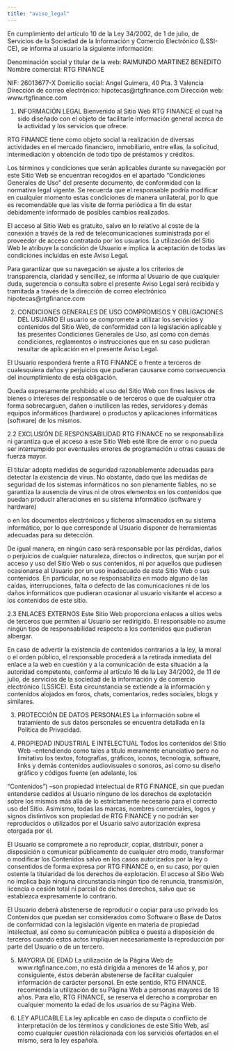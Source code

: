 ```yaml
---
title: "aviso_legal"
---
```

En cumplimiento del artículo 10 de la Ley 34/2002, de 1 de julio, de Servicios de la Sociedad de la Información y Comercio Electrónico (LSSI-CE), se informa al usuario la siguiente información:

Denominación social y titular de la web: RAIMUNDO MARTINEZ BENEDITO Nombre comercial: RTG FINANCE

NIF: 26013677-X
Domicilio social: Angel Guimera, 40 Pta. 3 Valencia Dirección de correo electrónico: hipotecas@rtgfinance.com Dirección web: www.rtgfinance.com 

 

1.    INFORMACIÓN LEGAL
Bienvenido al Sitio Web RTG FINANCE el cual ha sido diseñado con el objeto de facilitarle información general acerca de la actividad y los servicios que ofrece.

RTG FINANCE tiene como objeto social la realización de diversas actividades en el mercado financiero, inmobiliario, entre ellas, la solicitud, intermediación y obtención de todo tipo de préstamos y créditos.

Los términos y condiciones que serán aplicables durante su navegación por este Sitio Web se encuentran recogidos en el apartado “Condiciones Generales de Uso” del presente documento, de conformidad con la normativa legal vigente. Se recuerda que el responsable podría modificar en cualquier momento estas condiciones de manera unilateral, por lo que es recomendable que las visite de forma periódica a fin de estar debidamente informado de posibles cambios realizados.

El acceso al Sitio Web es gratuito, salvo en lo relativo al coste de la conexión a través de la red de telecomunicaciones suministrada por el proveedor de acceso contratado por los usuarios. La utilización del Sitio Web le atribuye la condición de Usuario e implica la aceptación de todas las condiciones incluidas en este Aviso Legal.

Para garantizar que su navegación se ajuste a los criterios de transparencia, claridad y sencillez, se informa al Usuario de que cualquier duda, sugerencia o consulta sobre el presente Aviso Legal será recibida y tramitada a través de la dirección de correo electrónico hipotecas@rtgfinance.com

 

2.    CONDICIONES GENERALES DE USO
COMPROMISOS Y OBLIGACIONES DEL USUARIO
El usuario se compromete a utilizar los servicios y contenidos del Sitio Web, de conformidad con la legislación aplicable y las presentes Condiciones Generales de Uso, así como con demás condiciones, reglamentos o instrucciones que en su caso pudieran resultar de aplicación en el presente Aviso Legal.

El Usuario responderá frente a RTG FINANCE o frente a terceros de cualesquiera daños y perjuicios que pudieran causarse como consecuencia del incumplimiento de esta obligación.

Queda expresamente prohibido el uso del Sitio Web con fines lesivos de bienes o intereses del responsable o de terceros o que de cualquier otra forma sobrecarguen, dañen o inutilicen las redes, servidores y demás equipos informáticos (hardware) o productos y aplicaciones informáticas (software) de los mismos.

 

2.2  EXCLUSIÓN DE RESPONSABILIDAD
RTG FINANCE no se responsabiliza ni garantiza que el acceso a este Sitio Web esté libre de error o no pueda ser interrumpido por eventuales errores de programación u otras causas de fuerza mayor.

El titular adopta medidas de seguridad razonablemente adecuadas para detectar la existencia de virus. No obstante, dado que las medidas de seguridad de los sistemas informáticos no son plenamente fiables, no se garantiza la ausencia de virus ni de otros elementos en los contenidos que puedan producir alteraciones en su sistema informático (software y hardware)

o en los documentos electrónicos y ficheros almacenados en su sistema informático, por lo que corresponde al Usuario disponer de herramientas adecuadas para su detección.

De igual manera, en ningún caso será responsable por las pérdidas, daños o perjuicios de cualquier naturaleza, directos o indirectos, que surjan por el acceso y uso del Sitio Web o sus contenidos, ni por aquellos que pudiesen ocasionarse al Usuario por un uso inadecuado de este Sitio Web o sus contenidos. En particular, no se responsabiliza en modo alguno de las caídas, interrupciones, falta o defecto de las comunicaciones ni de los daños informáticos que pudieran ocasionar al usuario visitante el acceso a los contenidos de este sitio.

 

2.3  ENLACES EXTERNOS
Este Sitio Web proporciona enlaces a sitios webs de terceros que permiten al Usuario ser redirigido. El responsable no asume ningún tipo de responsabilidad respecto a los contenidos que pudieran albergar.

En caso de advertir la existencia de contenidos contrarios a la ley, la moral o el orden público, el responsable procederá a la retirada inmediata del enlace a la web en cuestión y a la comunicación de esta situación a la autoridad competente, conforme al artículo 16 de la Ley 34/2002, de 11 de julio, de servicios de la sociedad de la información y de comercio electrónico (LSSICE). Esta circunstancia se extiende a la información y contenidos alojados en foros, chats, comentarios, redes sociales, blogs y similares.

 

3.    PROTECCIÓN DE DATOS PERSONALES
La información sobre el tratamiento de sus datos personales se encuentra detallada en la Política de Privacidad.

 

4.    PROPIEDAD INDUSTRIAL E INTELECTUAL
Todos los contenidos del Sitio Web –entendiendo como tales a título meramente enunciativo pero no limitativo los textos, fotografías, gráficos, iconos, tecnología, software, links y demás contenidos audiovisuales o sonoros, así como su diseño gráfico y códigos fuente (en adelante, los

“Contenidos”) –son propiedad intelectual de RTG FINANCE, sin que puedan entenderse cedidos al Usuario ninguno de los derechos de explotación sobre los mismos más allá de lo estrictamente necesario para el correcto uso del Sitio. Asimismo, todas las marcas, nombres comerciales, logos y signos distintivos son propiedad de RTG FINANCE y no podrán ser reproducidos o utilizados por el Usuario salvo autorización expresa otorgada por él.

El Usuario se compromete a no reproducir, copiar, distribuir, poner a disposición o comunicar públicamente de cualquier otro modo, transformar o modificar los Contenidos salvo en los casos autorizados por la ley o consentidos de forma expresa por RTG FINANCE o, en su caso, por quien ostente la titularidad de los derechos de explotación. El acceso al Sitio Web no implica bajo ninguna circunstancia ningún tipo de renuncia, transmisión, licencia o cesión total ni parcial de dichos derechos, salvo que se establezca expresamente lo contrario.

El Usuario deberá abstenerse de reproducir o copiar para uso privado los Contenidos que puedan ser considerados como Software o Base de Datos de conformidad con la legislación vigente en materia de propiedad intelectual, así como su comunicación pública o puesta a disposición de terceros cuando estos actos impliquen necesariamente la reproducción por parte del Usuario o de un tercero.

 

5.    MAYORIA DE EDAD
La utilización de la Página Web de www.rtgfinance.com, no está dirigida a menores de 14 años y, por consiguiente, éstos deberán abstenerse de facilitar cualquier información de carácter personal. En este sentido, RTG FINANCE. recomienda la utilización de su Página Web a personas mayores de 18 años. Para ello, RTG FINANCE, se reserva el derecho a comprobar en cualquier momento la edad de los usuarios de su Página Web.

 

6.    LEY APLICABLE
La ley aplicable en caso de disputa o conflicto de interpretación de los términos y condiciones de este Sitio Web, así como cualquier cuestión relacionada con los servicios ofertados en el mismo, será la ley española.
